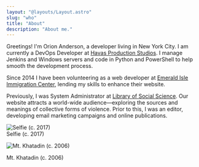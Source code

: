 ```yaml
---
layout: "@layouts/Layout.astro"
slug: "who"
title: "About"
description: "About me."
---
```



Greetings! I'm Orion Anderson, a developer living in New York City. I am currently a DevOps Developer at [Havas Production Studios][1]. I manage Jenkins and Windows servers and code in Python and PowerShell to help smooth the development process.

Since 2014 I have been volunteering as a web developer at [Emerald Isle Immigration Center][2], lending my skills to enhance their website.

Previously, I was System Administrator at [Library of Social Science][3]. Our website attracts a world-wide audience—exploring the sources and meanings of collective forms of violence. Prior to this, I was an editor, developing email marketing campaigns and online publications.

<img src={me2Img} class="responsive top-pad" alt="Selfie (c. 2017)" />
<div class="caption">Selfie (c. 2017)</div>

<img
  src={khatadinImg}
  class="responsive top-pad"
  alt="Mt. Khatadin (c. 2006)"
/>
<div class="caption">Mt. Khatadin (c. 2006)</div>

[1]: https://havasproductionstudios.com
[2]: https://eiic.org
[3]: https://www.libraryofsocialscience.com
